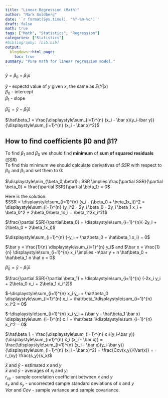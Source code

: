 ```yaml
---
title: "Linear Regression (Math)"
author: "Mark Goldberg"
date: '`r format(Sys.time(), "%Y-%m-%d")`'
draft: false
math: true
tags: ["Math", "Statistics", "Regression"]
categories: ["Statistics"]
#bibliography: [bib.bib]
output:
  blogdown::html_page:
    toc: true
summary: "Pure math for linear regression model."
---
```

$\hat y = \beta_0 + \beta_1 x$

$\hat y$ - expectd value of $y$ given $x$, the same as $E(Y|x)$  
$\beta_0$ - intercept  
$\beta_1$ - slope   

$\hat \beta_0 = \bar y - \hat\beta_1 \bar x$  

$\hat\beta_1 = \frac{\displaystyle\sum_{i=1}^{n} (x_i - \bar x)(y_i-\bar y)}{\displaystyle\sum_{i=1}^{n} (x_i - \bar x)^2}$


## How to find coefficients β0 and β1?
To find $\beta_1$ and $\beta_0$ we should find **minimum** of **sum of squared residuals** ($SSR$)   
To find this minimum we should calculate derivatives of $SSR$ with respect to $\beta_0$ and $\beta_1$ and set them to 0:  

$\displaystyle\min_{\beta_0,\beta1} : SSR \implies \frac{\partial SSR}{\partial \beta_0} = \frac{\partial SSR}{\partial \beta_1} = 0$

Here is the solution:  
$SSR = \displaystyle\sum_{i=1}^{n} (y_i - (\beta_0 + \beta_1x_i))^2 = \displaystyle\sum_{i=1}^{n} (y_i^2 - 2y_i \beta_0 - 2y_i \beta_1 x_i + \beta_0^2 + 2\beta_0\beta_1x_i + \beta_1^2x_i^2)$

$\frac{\partial SSR}{\partial\beta_0} = \displaystyle\sum_{i=1}^{n}(-2y_i + 2\beta_0 + 2\beta_1x_i)$

$\displaystyle\sum_{i=1}^{n} (-y_i + \hat\beta_0 + \hat\beta_1 x_i) = 0$

$\bar y = \frac{1}{n} \displaystyle\sum_{i=1}^{n} y_i$ and $\bar x = \frac{1}{n} \displaystyle\sum_{i=1}^{n} x_i \implies -n\bar y + n \hat\beta_0 + \hat\beta_1 n \hat x = 0$

$\hat \beta_0 = \bar y - \hat\beta_1 \bar x$

$\frac{\partial SSR}{\partial \beta_1} = \displaystyle\sum_{i=1}^{n} (-2x_i y_i + 2\beta_0 x_i + 2\beta_1 x_i^2)$

$-\displaystyle\sum_{i=1}^{n} x_i y_i + \hat\beta_0 \displaystyle\sum_{i=1}^{n} x_i + \hat\beta_1\displaystyle\sum_{i=1}^{n} x_i^2 = 0$

$-\displaystyle\sum_{i=1}^{n} x_i y_i + (\bar y - \hat\beta_1 \bar x) \displaystyle\sum_{i=1}^{n} x_i + \hat\beta_1\displaystyle\sum_{i=1}^{n} x_i^2 = 0$

$\hat\beta_1 = \frac{\displaystyle\sum_{i=1}^{n} x_i(y_i-\bar y)}{\displaystyle\sum_{i=1}^{n} x_i (x_i - \bar x)} = \frac{\displaystyle\sum_{i=1}^{n} (x_i - \bar x)(y_i-\bar y)}{\displaystyle\sum_{i=1}^{n} (x_i - \bar x)^2} = \frac{Cov(x,y)}{Var(x)} = r_{xy} \frac{s_y}{s_x}$

$\hat x$ and $\hat y$ - estimated $x$ and $y$  
$\bar x$ and $\bar y$ - averages of $x_i$ and $y_i$  
$r_{xy}$ - sample correlation coefficient between $x$ and $y$  
$s_x$ and $s_y$ - uncorrected sample standard deviations of $x$ and $y$  
$Var$ and $Cov$ - sample variance and sample covariance.  